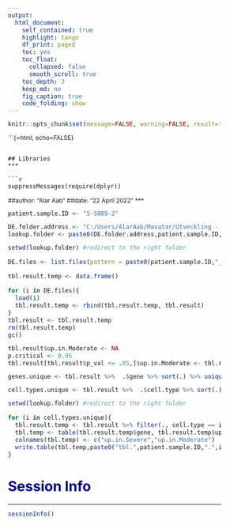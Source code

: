 ```yaml
---
output:
  html_document:
    self_contained: true
    highlight: tango
    df_print: paged
    toc: yes
    toc_float:
      collapsed: false
      smooth_scroll: true
    toc_depth: 3
    keep_md: no
    fig_caption: true
    code_folding: show
---
```

```r
knitr::opts_chunk$set(message=FALSE, warning=FALSE, result='hold', error=FALSE, echo=TRUE, eval=TRUE, cache=FALSE, fig.width = 10)
```

```{=html, echo=FALSE}

<style type="text/css">
div.hidecode + pre {display: none}

body{ /* Normal  */
      font-size: 12px;
  }
td {  /* Table  */
  font-size: 8px;
}
h1.title {
  font-size: 38px;
  color: DarkRed;
}
h1 { /* Header 1 */
  font-size: 28px;
  color: DarkBlue;
}
h2 { /* Header 2 */
    font-size: 22px;
  color: DarkBlue;
}
h3 { /* Header 3 */
  font-size: 18px;
  font-family: "Times New Roman", Times, serif;
  color: DarkBlue;
}
code.r{ /* Code block */
    font-size: 12px;
}
pre { /* Code block - determines code spacing between lines */
    font-size: 14px;
}
</style>
```

## Libraries
***

```r
suppressMessages(require(dplyr))
```

##author: "Alar Aab"
##date: "22 April 2022"
***

```r
patient.sample.ID <- "S-S089-2"
```

```r
DE.folder.address <- "C:/Users/AlarAab/Mavatar/Utveckling - GSE158055/"
lookup.folder <- paste0(DE.folder.address,patient.sample.ID,"/DifferentialExpression/Moderate_vs_severe/")
```

```r
setwd(lookup.folder) #redirect to the right folder

DE.files <- list.files(pattern = paste0(patient.sample.ID,"_tbl.result.Rda"))

tbl.result.temp <- data.frame()

for (i in DE.files){
  load(i)
  tbl.result.temp <- rbind(tbl.result.temp, tbl.result)
}
tbl.result <- tbl.result.temp
rm(tbl.result.temp)
gc()
```

```r
tbl.result$up.in.Moderate <- NA
p.critical <- 0.05
tbl.result[tbl.result$p_val <= .05,]$up.in.Moderate <- tbl.result %>% .[.$p_val <= p.critical,] %>% .$avg_log2FC < 0
```

```r
genes.unique <- tbl.result %>%  .$gene %>% sort(.) %>% unique(.)
```

```r
cell.types.unique <- tbl.result %>%  .$cell.type %>% sort(.) %>% unique(.)
```

```r
setwd(lookup.folder) #redirect to the right folder

for (i in cell.types.unique){
  tbl.result.temp <- tbl.result %>% filter(., cell.type == i) %>% .[,c(6,10)]
  tbl.temp <- table(tbl.result.temp$gene, tbl.result.temp$up.in.Moderate)[,c(2,1)]
  colnames(tbl.temp) <- c("up.in.Severe","up.in.Moderate")
  write.table(tbl.temp,paste0("tbl.",patient.sample.ID,".",i,".cells"))
}
```

# Session Info
***

```r
sessionInfo()
```